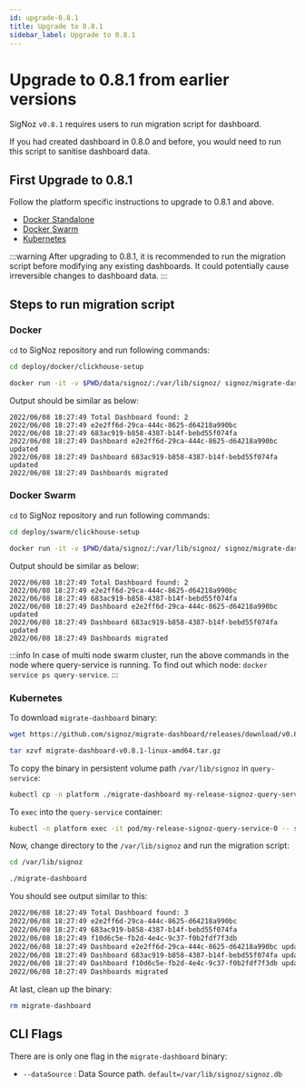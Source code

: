```yaml
---
id: upgrade-0.8.1
title: Upgrade to 0.8.1
sidebar_label: Upgrade to 0.8.1
---
```


# Upgrade to 0.8.1 from earlier versions

SigNoz `v0.8.1` requires users to run migration script for dashboard.

If you had created dashboard in 0.8.0 and before, you would need to run this script to sanitise dashboard data.

## First Upgrade to 0.8.1

Follow the platform specific instructions to upgrade to 0.8.1 and above.

- [Docker Standalone](https://signoz.io/docs/operate/docker-standalone/#upgrade)
- [Docker Swarm](https://signoz.io/docs/operate/docker-swarm/#upgrade)
- [Kubernetes](https://signoz.io/docs/operate/kubernetes/#upgrade)

:::warning
After upgrading to 0.8.1, it is recommended to run the migration script before modifying any existing dashboards.
It could potentially cause irreversible changes to dashboard data.
:::

## Steps to run migration script

### Docker

`cd` to SigNoz repository and run following commands:

```bash
cd deploy/docker/clickhouse-setup

docker run -it -v $PWD/data/signoz/:/var/lib/signoz/ signoz/migrate-dashboard:0.8.1
```

Output should be similar as below:

```
2022/06/08 18:27:49 Total Dashboard found: 2
2022/06/08 18:27:49 e2e2ff6d-29ca-444c-8625-d64218a990bc
2022/06/08 18:27:49 683ac919-b858-4387-b14f-bebd55f074fa
2022/06/08 18:27:49 Dashboard e2e2ff6d-29ca-444c-8625-d64218a990bc updated
2022/06/08 18:27:49 Dashboard 683ac919-b858-4387-b14f-bebd55f074fa updated
2022/06/08 18:27:49 Dashboards migrated
```

### Docker Swarm

`cd` to SigNoz repository and run following commands:

```bash
cd deploy/swarm/clickhouse-setup

docker run -it -v $PWD/data/signoz/:/var/lib/signoz/ signoz/migrate-dashboard:0.8.1
```

Output should be similar as below:

```
2022/06/08 18:27:49 Total Dashboard found: 2
2022/06/08 18:27:49 e2e2ff6d-29ca-444c-8625-d64218a990bc
2022/06/08 18:27:49 683ac919-b858-4387-b14f-bebd55f074fa
2022/06/08 18:27:49 Dashboard e2e2ff6d-29ca-444c-8625-d64218a990bc updated
2022/06/08 18:27:49 Dashboard 683ac919-b858-4387-b14f-bebd55f074fa updated
2022/06/08 18:27:49 Dashboards migrated
```

:::info
In case of multi node swarm cluster, run the above commands in the node where
query-service is running. To find out which node: `docker service ps query-service`.
:::

### Kubernetes

To download `migrate-dashboard` binary:

```bash
wget https://github.com/signoz/migrate-dashboard/releases/download/v0.8.1/migrate-dashboard-v0.8.1-linux-amd64.tar.gz

tar xzvf migrate-dashboard-v0.8.1-linux-amd64.tar.gz
```

To copy the binary in persistent volume path `/var/lib/signoz` in `query-service`:

```bash
kubectl cp -n platform ./migrate-dashboard my-release-signoz-query-service-0:/var/lib/signoz/migrate-dashboard
```

To `exec` into the `query-service` container:

```bash
kubectl -n platform exec -it pod/my-release-signoz-query-service-0 -- sh
```

Now, change directory to the `/var/lib/signoz` and run the migration script:

```bash
cd /var/lib/signoz

./migrate-dashboard
```

You should see output similar to this:

```bash
2022/06/08 18:27:49 Total Dashboard found: 3
2022/06/08 18:27:49 e2e2ff6d-29ca-444c-8625-d64218a990bc
2022/06/08 18:27:49 683ac919-b858-4387-b14f-bebd55f074fa
2022/06/08 18:27:49 f10d6c5e-fb2d-4e4c-9c37-f0b2fdf7f3db
2022/06/08 18:27:49 Dashboard e2e2ff6d-29ca-444c-8625-d64218a990bc updated
2022/06/08 18:27:49 Dashboard 683ac919-b858-4387-b14f-bebd55f074fa updated
2022/06/08 18:27:49 Dashboard f10d6c5e-fb2d-4e4c-9c37-f0b2fdf7f3db updated
2022/06/08 18:27:49 Dashboards migrated
```

At last, clean up the binary:

```bash
rm migrate-dashboard
```

## CLI Flags

There are is only one flag in the `migrate-dashboard` binary:

- `--dataSource` : Data Source path. `default=/var/lib/signoz/signoz.db`
